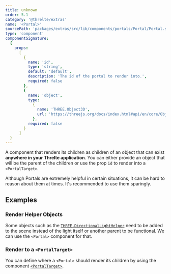 ```yaml
---
title: unknown
order: 5.1
category: '@threlte/extras'
name: '<Portal>'
sourcePath: 'packages/extras/src/lib/components/portals/Portal/Portal.svelte'
type: 'component'
componentSignature:
  {
    props:
      [
        {
          name: 'id',
          type: 'string',
          default: 'default',
          description: 'The id of the portal to render into.',
          required: false
        },
        {
          name: 'object',
          type:
            {
              name: 'THREE.Object3D',
              url: 'https://threejs.org/docs/index.html#api/en/core/Object3D'
            },
          required: false
        }
      ]
  }
---
```


A component that renders its children as children of an object that can exist **anywhere in your Threlte application**.
You can either provide an object that will be the parent of the children or use the prop `id` to render into a `<PortalTarget>`.

<Tip type="tip">
  Although Portals are extremely helpful in certain situations, it can be hard to reason about them
  at times. It's recommended to use them sparingly.
</Tip>

## Examples

### Render Helper Objects

Some objects such as the [`THREE.DirectionalLightHelper`](https://threejs.org/docs/index.html#api/en/helpers/DirectionalLightHelper)
need to be added to the scene instead of the light itself or another parent to be functional. We can use the `<Portal>` component for that.

<Example path="extras/portals/helper" />

### Render to a `<PortalTarget>`

You can define where a `<Portal>` should render its children by using the component [`<PortalTarget>`](/docs/reference/extras/portal-target).

<Example path="extras/portals/basic" />
